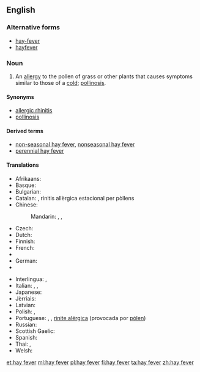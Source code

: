 ==English==

===Alternative forms===
* [[hay-fever]]
* [[hayfever]]

===Noun===
{{wikipedia}}
{{en-noun|head=[[hay]] [[fever]]|-}}

# An [[allergy]] to the pollen of grass or other plants that causes symptoms similar to those of a [[cold]]; [[pollinosis]].

====Synonyms====
* [[allergic rhinitis]]
* [[pollinosis]]

====Derived terms====
* [[non-seasonal hay fever]], [[nonseasonal hay fever]]
* [[perennial hay fever]]

====Translations====
{{trans-top|allergy to pollen}}
* Afrikaans: {{t|af|hooikoors}}
* Basque: {{t|eu|errinitis alergikoa}}
* Bulgarian: {{t|bg|сенна треска|f|tr=senna treska|sc=Cyrl}}
* Catalan: {{t|ca|febre del fenc}}, rinitis allèrgica estacional per pòllens
* Chinese:
*: Mandarin: {{t|cmn|枯草熱|sc=Hani}}, {{t+|cmn|枯草热|tr=kūcǎorè|sc=Hani}}, {{t+|cmn|花粉症|tr=huāfěnzhèng|sc=Hani}}
* Czech: {{t|cs|senná rýma|f}}
* Dutch: {{t|nl|hooikoorts|f}}
* Finnish: {{t+|fi|heinänuha}}
* French: {{t+|fr|rhume des foins|m}}
* {{trreq|ka}}
* German: {{t+|de|Heuschnupfen|m}}
* {{trreq|he}}
{{trans-mid}}
* Interlingua: {{t|ia|febre del feno}}, {{t|ia|pollinosis}}
* Italian: {{t|it|raffreddore da fieno|m}}, {{t|it|febbre da fieno|f}}, {{t+|it|pollinosi|f}}
* Japanese: {{t|ja|花粉症|tr=かふんしょう, kafunshō|sc=Jpan}}
* Jèrriais: {{t|roa-jer|maladie du fain|f}}
* Latvian: {{t|lv|siena drudzis}}
* Polish: {{t|pl|katar sienny|m}} {{qualifier|common use}}, {{t|pl|pyłkowica|f}} {{qualifier|medical term}}
* Portuguese: {{t|pt|febre de feno|f}}, {{t|pt|polenose|f}}, [[rinite alérgica]] (provocada por [[pólen]]) {{g|f}}
* Russian: {{t|ru|сенная лихорадка|f|tr=sennája lixorádka}}
* Scottish Gaelic: {{t|gd|fiabhras-feòir|m|alt=am fiabhras-feòir}}
* Spanish: {{t|es|polinosis}}
* Thai: {{t|th|แพ้อากาศ|tr=páe aagàat}}, {{t|th|ไข้ละอองฟาง|tr=kâi láong faang}}
* Welsh: {{t|cy|clefyd y gwair|m}}
{{trans-bottom}}

[[et:hay fever]]
[[ml:hay fever]]
[[pl:hay fever]]
[[fi:hay fever]]
[[ta:hay fever]]
[[zh:hay fever]]